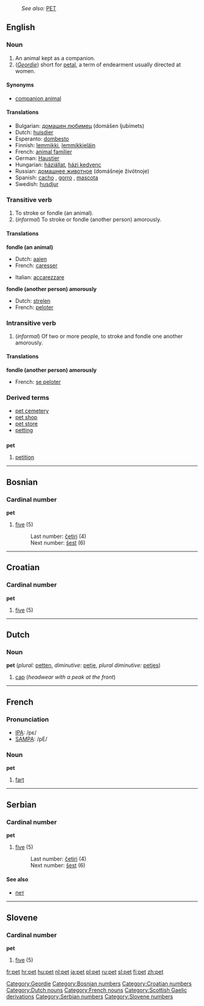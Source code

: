 :''See also:'' [[PET]]
==English==

===Noun===
{{en-noun-reg}}

# An animal kept as a companion.
# (''[[Geordie]]'') short for [[petal]], a term of endearment usually directed at women.

[[Category:Geordie]]

====Synonyms====
*[[companion animal]]

====Translations====
*Bulgarian: [[домашен любимец]] (domášen ljubímets) {{m}}
*Dutch: [[huisdier]] {{n}}
*Esperanto: [[dombesto]]
*Finnish: [[lemmikki]], [[lemmikkieläin]]
*French: [[animal familier]] {{m}} <!--this is a domestic animal, which includes farm animals, etc.: [[animal domestique]] {{m}}-->
*German: [[Haustier]] {{n}}
*Hungarian: [[háziállat]], [[házi kedvenc]]
*Russian: [[домашнее животное]] (domášneje živótnoje) {{n}}
*Spanish: [[cacho]] {{m}}, [[gorro]] {{m}}, [[mascota]] {{f}}
*Swedish: [[husdjur]] {{n}}

===Transitive verb===
{{en-verb|pet|t|ing}}

# To stroke or fondle (an animal).
# (''informal'') To stroke or fondle (another person) amorously.

====Translations====

'''fondle (an animal)'''
{{top}}
*Dutch: [[aaien]]
*French: [[caresser]]
{{mid}}
*Italian: [[accarezzare]]
{{bottom}}

'''fondle (another person) amorously'''
{{top}}
*Dutch: [[strelen]]
*French: [[peloter]]
{{mid}}
{{bottom}}

===Intransitive verb===
{{en-verb|pet|t|ing}}

# (''informal'') Of two or more people, to stroke and fondle one another amorously.

====Translations====
'''fondle (another person) amorously'''
{{top}}
*French: [[se peloter]]
{{mid}}
{{bottom}}

===Derived terms===
*[[pet cemetery]]
*[[pet shop]]
*[[pet store]]
*[[petting]]<!--noun-->

==={{abbreviation}}===
'''pet'''

#[[petition]]

----

==Bosnian==
===Cardinal number===
'''pet'''
#[[five]] (5)
#:Last number: [[četiri]] (4)
#:Next number: [[šest]] (6)

----

==Croatian==
===Cardinal number===
'''pet'''
#[[five]] (5)

----

==Dutch==
===Noun===
'''pet''' {{m}} (''plural:'' [[petten]], ''diminutive:'' [[petje]], ''plural diminutive:'' [[petjes]])

#[[cap]] (''headwear with a peak at the front'')

----

==French==

===Pronunciation===
*[[w:IPA|IPA]]: /pɛ/
*[[w:SAMPA|SAMPA]]: /pE/

===Noun===
'''pet''' {{m}}

#[[fart]]

----
==Serbian==
===Cardinal number===
'''pet'''
#[[five]] (5)
#:Last number: [[četiri]] (4)
#:Next number: [[šest]] (6)
====See also====
*[[пет]]

----
==Slovene==
===Cardinal number===
'''pet'''
#[[five]] (5)

[[Category:Bosnian numbers]]
[[Category:Croatian numbers]]
[[Category:Dutch nouns]]
[[Category:French nouns]]
[[Category:Scottish Gaelic derivations]]
[[Category:Serbian numbers]]
[[Category:Slovene numbers]]

[[fr:pet]]
[[hr:pet]]
[[hu:pet]]
[[nl:pet]]
[[ja:pet]]
[[pl:pet]]
[[ru:pet]]
[[sl:pet]]
[[fi:pet]]
[[zh:pet]]